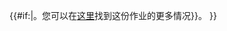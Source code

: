 {{tmbox
|image = [[File:Books-aj.svg aj ashton 01.svg|50px]]
|style = text-align:center;
|text = 这个条目是/曾经是一份[[Wikipedia:给老师们的提示|学生提交的作业]]{{#if:{{{date|}}}|，这份作业将在/已经在{{{date}}}结束}}{{#if:{{{link|}}}|。您可以在[[{{{link}}}|这里]]找到这份作业的更多情况}}。
}}<noinclude>{{Template doc}}</noinclude><includeonly>[[Category:作為作業的維基百科條目|{{PAGENAME}}]]</includeonly>